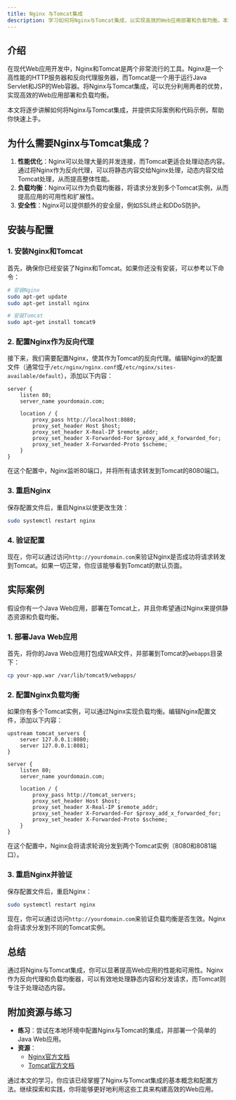 ```yaml
---
title: Nginx 与Tomcat集成
description: 学习如何将Nginx与Tomcat集成，以实现高效的Web应用部署和负载均衡。本文适合初学者，包含详细的步骤和实际案例。
---
```


## 介绍

在现代Web应用开发中，Nginx和Tomcat是两个非常流行的工具。Nginx是一个高性能的HTTP服务器和反向代理服务器，而Tomcat是一个用于运行Java Servlet和JSP的Web容器。将Nginx与Tomcat集成，可以充分利用两者的优势，实现高效的Web应用部署和负载均衡。

本文将逐步讲解如何将Nginx与Tomcat集成，并提供实际案例和代码示例，帮助你快速上手。

## 为什么需要Nginx与Tomcat集成？

1. **性能优化**：Nginx可以处理大量的并发连接，而Tomcat更适合处理动态内容。通过将Nginx作为反向代理，可以将静态内容交给Nginx处理，动态内容交给Tomcat处理，从而提高整体性能。
2. **负载均衡**：Nginx可以作为负载均衡器，将请求分发到多个Tomcat实例，从而提高应用的可用性和扩展性。
3. **安全性**：Nginx可以提供额外的安全层，例如SSL终止和DDoS防护。

## 安装与配置

### 1. 安装Nginx和Tomcat

首先，确保你已经安装了Nginx和Tomcat。如果你还没有安装，可以参考以下命令：

```bash
# 安装Nginx
sudo apt-get update
sudo apt-get install nginx

# 安装Tomcat
sudo apt-get install tomcat9
```

### 2. 配置Nginx作为反向代理

接下来，我们需要配置Nginx，使其作为Tomcat的反向代理。编辑Nginx的配置文件（通常位于`/etc/nginx/nginx.conf`或`/etc/nginx/sites-available/default`），添加以下内容：

```nginx
server {
    listen 80;
    server_name yourdomain.com;

    location / {
        proxy_pass http://localhost:8080;
        proxy_set_header Host $host;
        proxy_set_header X-Real-IP $remote_addr;
        proxy_set_header X-Forwarded-For $proxy_add_x_forwarded_for;
        proxy_set_header X-Forwarded-Proto $scheme;
    }
}
```

在这个配置中，Nginx监听80端口，并将所有请求转发到Tomcat的8080端口。

### 3. 重启Nginx

保存配置文件后，重启Nginx以使更改生效：

```bash
sudo systemctl restart nginx
```

### 4. 验证配置

现在，你可以通过访问`http://yourdomain.com`来验证Nginx是否成功将请求转发到Tomcat。如果一切正常，你应该能够看到Tomcat的默认页面。

## 实际案例

假设你有一个Java Web应用，部署在Tomcat上，并且你希望通过Nginx来提供静态资源和负载均衡。

### 1. 部署Java Web应用

首先，将你的Java Web应用打包成WAR文件，并部署到Tomcat的`webapps`目录下：

```bash
cp your-app.war /var/lib/tomcat9/webapps/
```

### 2. 配置Nginx负载均衡

如果你有多个Tomcat实例，可以通过Nginx实现负载均衡。编辑Nginx配置文件，添加以下内容：

```nginx
upstream tomcat_servers {
    server 127.0.0.1:8080;
    server 127.0.0.1:8081;
}

server {
    listen 80;
    server_name yourdomain.com;

    location / {
        proxy_pass http://tomcat_servers;
        proxy_set_header Host $host;
        proxy_set_header X-Real-IP $remote_addr;
        proxy_set_header X-Forwarded-For $proxy_add_x_forwarded_for;
        proxy_set_header X-Forwarded-Proto $scheme;
    }
}
```

在这个配置中，Nginx会将请求轮询分发到两个Tomcat实例（8080和8081端口）。

### 3. 重启Nginx并验证

保存配置文件后，重启Nginx：

```bash
sudo systemctl restart nginx
```

现在，你可以通过访问`http://yourdomain.com`来验证负载均衡是否生效。Nginx会将请求分发到不同的Tomcat实例。

## 总结

通过将Nginx与Tomcat集成，你可以显著提高Web应用的性能和可用性。Nginx作为反向代理和负载均衡器，可以有效地处理静态内容和分发请求，而Tomcat则专注于处理动态内容。

## 附加资源与练习

- **练习**：尝试在本地环境中配置Nginx与Tomcat的集成，并部署一个简单的Java Web应用。
- **资源**：
  - [Nginx官方文档](https://nginx.org/en/docs/)
  - [Tomcat官方文档](https://tomcat.apache.org/tomcat-9.0-doc/)

通过本文的学习，你应该已经掌握了Nginx与Tomcat集成的基本概念和配置方法。继续探索和实践，你将能够更好地利用这些工具来构建高效的Web应用。